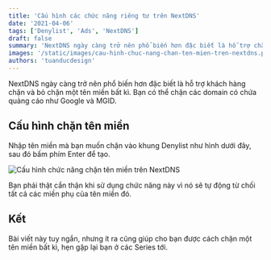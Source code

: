 ```yaml
---
title: 'Cấu hình các chức năng riêng tư trên NextDNS'
date: '2021-04-06'
tags: ['Denylist', 'Ads', 'NextDNS']
draft: false
summary: 'NextDNS ngày càng trở nên phổ biến hơn đặc biết là hỗ trợ chặn và bỏ chặn một tên miền bất kì. Bạn có thể chặn các domain có chứa quảng cáo như Google và MGID.'
images: '/static/images/cau-hinh-chuc-nang-chan-ten-mien-tren-nextdns.png'
authors: 'tuanducdesign'
---
```


NextDNS ngày càng trở nên phổ biến hơn đặc biết là hỗ trợ khách hàng chặn và bỏ chặn một tên miền bất kì. Bạn có thể chặn các domain có chứa quảng cáo như Google và MGID.

## Cấu hình chặn tên miền

Nhập tên miền mà bạn muốn chặn vào khung Denylist như hình dưới đây, sau đó bấm phím Enter để tạo.

![Cấu hình chức năng chặn tên miền trên NextDNS](/static/images/cau-hinh-chuc-nang-chan-ten-mien-tren-nextdns.png)

Bạn phải thật cẩn thận khi sử dụng chức năng này vì nó sẽ tự động từ chối tất cả các miền phụ của tên miền đó.

## Kết

Bài viết này tuy ngắn, nhưng ít ra cũng giúp cho bạn được cách chặn một tên miền bất kì, hẹn gặp lại bạn ở các Series tới.
